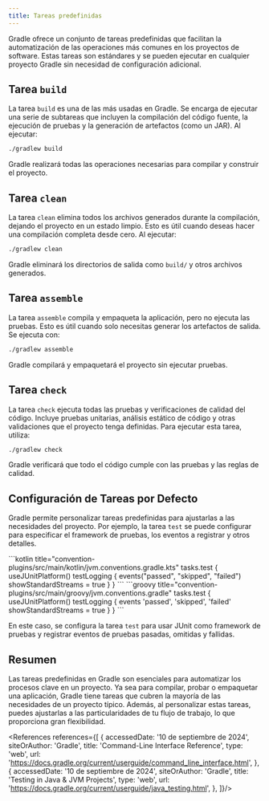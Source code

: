 ```yaml
---
title: Tareas predefinidas
---
```


<ReadingTime/>

Gradle ofrece un conjunto de tareas predefinidas que facilitan la automatización de las operaciones más comunes en los
proyectos de software. Estas tareas son estándares y se pueden ejecutar en cualquier proyecto Gradle sin necesidad de
configuración adicional.

## Tarea `build`

La tarea `build` es una de las más usadas en Gradle. Se encarga de ejecutar una serie de subtareas que incluyen la
compilación del código fuente, la ejecución de pruebas y la generación de artefactos (como un JAR). Al ejecutar:

```bash
./gradlew build
```

Gradle realizará todas las operaciones necesarias para compilar y construir el proyecto.

## Tarea `clean`

La tarea `clean` elimina todos los archivos generados durante la compilación, dejando el proyecto en un estado limpio.
Esto es útil cuando deseas hacer una compilación completa desde cero. Al ejecutar:

```bash
./gradlew clean
```

Gradle eliminará los directorios de salida como `build/` y otros archivos generados.

## Tarea `assemble`

La tarea `assemble` compila y empaqueta la aplicación, pero no ejecuta las pruebas. Esto es útil cuando solo necesitas
generar los artefactos de salida. Se ejecuta con:

```bash
./gradlew assemble
```

Gradle compilará y empaquetará el proyecto sin ejecutar pruebas.

## Tarea `check`

La tarea `check` ejecuta todas las pruebas y verificaciones de calidad del código. Incluye pruebas unitarias, análisis
estático de código y otras validaciones que el proyecto tenga definidas. Para ejecutar esta tarea, utiliza:

```bash
./gradlew check
```

Gradle verificará que todo el código cumple con las pruebas y las reglas de calidad.

## Configuración de Tareas por Defecto

Gradle permite personalizar tareas predefinidas para ajustarlas a las necesidades del proyecto. Por ejemplo, la tarea
`test` se puede configurar para especificar el framework de pruebas, los eventos a registrar y otros detalles.

<Tabs>
    <TabItem value="Kotlin DSL" label="Kotlin DSL">
        ```kotlin title="convention-plugins/src/main/kotlin/jvm.conventions.gradle.kts"
        tasks.test {
            useJUnitPlatform()
            testLogging {
                events("passed", "skipped", "failed")
                showStandardStreams = true
            }
        }
        ```
    </TabItem>
    <TabItem value="Groovy DSL" label="Groovy DSL">
        ```groovy title="convention-plugins/src/main/groovy/jvm.conventions.gradle"
        tasks.test {
            useJUnitPlatform()
            testLogging {
                events 'passed', 'skipped', 'failed'
                showStandardStreams = true
            }
        }
        ```
    </TabItem>
</Tabs>

En este caso, se configura la tarea `test` para usar JUnit como framework de pruebas y registrar eventos de pruebas
pasadas, omitidas y fallidas.

## Resumen

Las tareas predefinidas en Gradle son esenciales para automatizar los procesos clave en un proyecto. Ya sea para
compilar, probar o empaquetar una aplicación, Gradle tiene tareas que cubren la mayoría de las necesidades de un
proyecto típico. Además, al personalizar estas tareas, puedes ajustarlas a las particularidades de tu flujo de
trabajo, lo que proporciona gran flexibilidad.

<References references={[
    {
        accessedDate: '10 de septiembre de 2024',
        siteOrAuthor: 'Gradle',
        title: 'Command-Line Interface Reference',
        type: 'web',
        url: 'https://docs.gradle.org/current/userguide/command_line_interface.html',
    },
    {
        accessedDate: '10 de septiembre de 2024',
        siteOrAuthor: 'Gradle',
        title: 'Testing in Java & JVM Projects',
        type: 'web',
        url: 'https://docs.gradle.org/current/userguide/java_testing.html',
    },
]}/>

